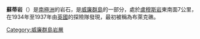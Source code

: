 {{coord|65|14|S|65|9|W|display=title}}

'''蘇蒂岩'''（{{lang-en|Sooty Rock}}）是[[南極洲|南極洲]]的岩石，是[[威廉群島|威廉群島]]的一部分，處於[[盧穆斯岩|盧穆斯岩]]東南面7公里，在1934年至1937年由[[英國|英國]]的探險隊發現，最初被稱為布萊克礁。

{{DEFAULTSORT:Sooty Rock}}
[[Category:威廉群島岩層|Category:威廉群島岩層]]


{{WilhelmArchipelago-geo-stub}}